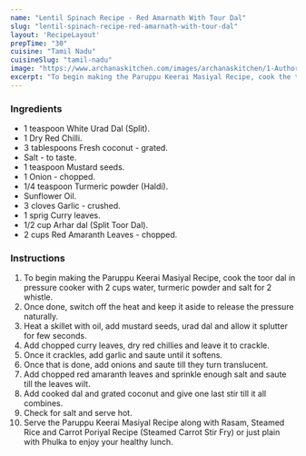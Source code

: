 ---
name: "Lentil Spinach Recipe - Red Amarnath With Tour Dal"
slug: "lentil-spinach-recipe-red-amarnath-with-tour-dal"
layout: 'RecipeLayout'
prepTime: "30"
cuisine: "Tamil Nadu"
cuisineSlug: "tamil-nadu"
image: "https://www.archanaskitchen.com/images/archanaskitchen/1-Author/sibyl_sunitha/Parappu_Keerai_Masiyal_Recipe_Red_Amaranth_with_Toor_Dal.jpg"
excerpt: "To begin making the Paruppu Keerai Masiyal Recipe, cook the toor dal in pressure cooker with 2 cups water, turmeric powder and salt for 2 whistle"
---

### Ingredients

- 1 teaspoon White Urad Dal (Split).
- 1 Dry Red Chilli.
- 3 tablespoons Fresh coconut - grated.
- Salt - to taste.
- 1 teaspoon Mustard seeds.
- 1 Onion - chopped.
- 1/4 teaspoon Turmeric powder (Haldi).
- Sunflower Oil.
- 3 cloves Garlic - crushed.
- 1 sprig Curry leaves.
- 1/2 cup Arhar dal (Split Toor Dal).
- 2 cups Red Amaranth Leaves - chopped.

### Instructions

1. To begin making the Paruppu Keerai Masiyal Recipe, cook the toor dal in pressure cooker with 2 cups water, turmeric powder and salt for 2 whistle.
1. Once done, switch off the heat and keep it aside to release the pressure naturally.
1. Heat a skillet with oil, add mustard seeds, urad dal and allow it splutter for few seconds.
1. Add chopped curry leaves, dry red chillies and leave it to crackle.
1. Once it crackles, add garlic and saute until it softens.
1. Once that is done, add onions and saute till they turn translucent.
1. Add chopped red amaranth leaves and sprinkle enough salt and saute till the leaves wilt.
1. Add cooked dal and grated coconut and give one last stir till it all combines.
1. Check for salt and serve hot.
1. Serve the Paruppu Keerai Masiyal Recipe along with Rasam, Steamed Rice and Carrot Poriyal Recipe (Steamed Carrot Stir Fry) or just plain with Phulka to enjoy your healthy lunch.
